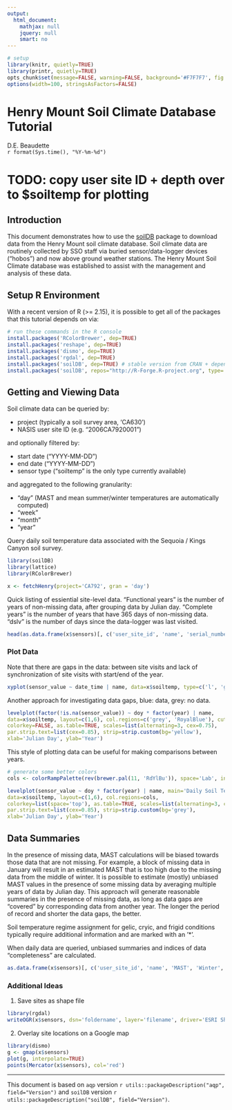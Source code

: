 ---
output:
  html_document:
    mathjax: null
    jquery: null
    smart: no
---

```{r setup, echo=FALSE, results='hide', warning=FALSE}
# setup
library(knitr, quietly=TRUE)
library(printr, quietly=TRUE)
opts_chunk$set(message=FALSE, warning=FALSE, background='#F7F7F7', fig.align='center', fig.retina=2, dev='png', tidy=FALSE, verbose=FALSE)
options(width=100, stringsAsFactors=FALSE)
```

Henry Mount Soil Climate Database Tutorial
==========================================
D.E. Beaudette
<br>
`r format(Sys.time(), "%Y-%m-%d")`

# TODO: copy user site ID + depth over to $soiltemp for plotting


## Introduction
This document demonstrates how to use the [soilDB](https://r-forge.r-project.org/scm/viewvc.php/*checkout*/docs/soilDB/soilDB-Intro.html?root=aqp) package to download data from the Henry Mount soil climate database. Soil climate data are routinely collected by SSO staff via buried sensor/data-logger devices ("hobos") and now above ground weather stations. The Henry Mount Soil Climate database was established to assist with the management and analysis of these data.


## Setup R Environment
With a recent version of R (>= 2.15), it is possible to get all of the packages that this tutorial depends on via:
```{r install-deps, eval=FALSE}
# run these commands in the R console
install.packages('RColorBrewer', dep=TRUE)
install.packages('reshape', dep=TRUE)
install.packages('dismo', dep=TRUE)
install.packages('rgdal', dep=TRUE)
install.packages('soilDB', dep=TRUE) # stable version from CRAN + dependencies
install.packages('soilDB', repos="http://R-Forge.R-project.org", type='source') # most recent copy from r-forge
```


## Getting and Viewing Data
Soil climate data can be queried by:
 
 * project (typically a soil survey area, 'CA630')
 * NASIS user site ID (e.g. "2006CA7920001")

and optionally filtered by:

 * start date ("YYYY-MM-DD")
 * end date ("YYYY-MM-DD")
 * sensor type ("soiltemp" is the only type currently available)
 
and aggregated to the following granularity:

 * "day" (MAST and mean summer/winter temperatures are automatically computed)
 * "week"
 * "month"
 * "year"


Query daily soil temperature data associated with the Sequoia / Kings Canyon soil survey.
```{r get-data, fig.width=6, fig.height=7, results='hide'}
library(soilDB)
library(lattice)
library(RColorBrewer)

x <- fetchHenry(project='CA792', gran = 'day')
```

Quick listing of essiential site-level data. "Functional years" is the number of years of non-missing data, after grouping data by Julian day. "Complete years" is the number of years that have 365 days of non-missing data. "dslv" is the number of days since the data-logger was last visited.
```{r view-data, fig.width=6, fig.height=7}
head(as.data.frame(x$sensors)[, c('user_site_id', 'name', 'serial_number', 'MAST', 'Winter', 'Summer', 'STR', 'functional.yrs', 'complete.yrs', 'dslv')])
```


### Plot Data
Note that there are gaps in the data: between site visits and lack of synchronization of site visits with start/end of the year.
```{r plot-time-series, fig.width=10, fig.height=7}
xyplot(sensor_value ~ date_time | name, data=x$soiltemp, type=c('l', 'g'), as.table=TRUE, layout=c(1,6), xlab='Date', ylab='Deg C')
```


Another approach for investigating data gaps, blue: data, grey: no data.
```{r plot-time-series-levelplot, fig.width=9, fig.height=9}
levelplot(factor(!is.na(sensor_value)) ~ doy * factor(year) | name, 
data=x$soiltemp, layout=c(1,6), col.regions=c('grey', 'RoyalBlue'), cuts=1, 
colorkey=FALSE, as.table=TRUE, scales=list(alternating=3, cex=0.75), 
par.strip.text=list(cex=0.85), strip=strip.custom(bg='yellow'), 
xlab='Julian Day', ylab='Year')
```

This style of plotting data can be useful for making comparisons between years. 
```{r plot-time-series-levelplot-2, fig.width=9, fig.height=9.5}
# generate some better colors
cols <- colorRampPalette(rev(brewer.pal(11, 'RdYlBu')), space='Lab', interpolate='spline')

levelplot(sensor_value ~ doy * factor(year) | name, main='Daily Soil Temperature at 50cm\nDeg. C',
data=x$soiltemp, layout=c(1,6), col.regions=cols,
colorkey=list(space='top'), as.table=TRUE, scales=list(alternating=3, cex=0.75), 
par.strip.text=list(cex=0.85), strip=strip.custom(bg='grey'), 
xlab='Julian Day', ylab='Year')
```


## Data Summaries

In the presence of missing data, MAST calculations will be biased towards those data that are not missing. For example, a block of missing data in January will result in an estimated MAST that is too high due to the missing data from the middle of winter. It is possible to estimate (mostly) unbiased MAST values in the presence of some missing data by averaging multiple years of data by Julian day.  This approach will generate reasonable summaries in the presence of missing data, as long as data gaps are "covered" by corresponding data from another year. The longer the period of record and shorter the data gaps, the better.

Soil temperature regime assignment for gelic, cryic, and frigid conditions typically require additional information and are marked with an '*'.

When daily data are queried, unbiased summaries and indices of data "completeness" are calculated.
```{r data-summary, fig.width=6, fig.height=7}
as.data.frame(x$sensors)[, c('user_site_id', 'name', 'MAST', 'Winter', 'Summer', 'STR', 'functional.yrs', 'complete.yrs', 'gap.index')]
```




### Additional Ideas

1. Save sites as shape file
```{r save-as-shp, eval=FALSE}
library(rgdal)
writeOGR(x$sensors, dsn='foldername', layer='filename', driver='ESRI Shapefile')
```

2. Overlay site locations on a Google map
```{r map-data, eval=FALSE}
library(dismo)
g <- gmap(x$sensors)
plot(g, interpolate=TRUE)
points(Mercator(x$sensors), col='red')
```


----------------------------
This document is based on `aqp` version `r utils::packageDescription("aqp", field="Version")` and `soilDB` version `r utils::packageDescription("soilDB", field="Version")`.

